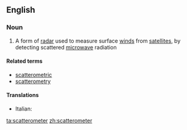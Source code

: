 ==English==

===Noun===
{{wikipedia}}
{{en-noun}}

# A form of [[radar]] used to measure surface [[wind]]s from [[satellite]]s, by detecting scattered [[microwave]] radiation

====Related terms====
* [[scatterometric]]
* [[scatterometry]]

====Translations====
{{trans-top}}
* Italian: {{t-|it|scatterometro|m}}
{{trans-mid}}

{{trans-bottom}}

[[ta:scatterometer]]
[[zh:scatterometer]]